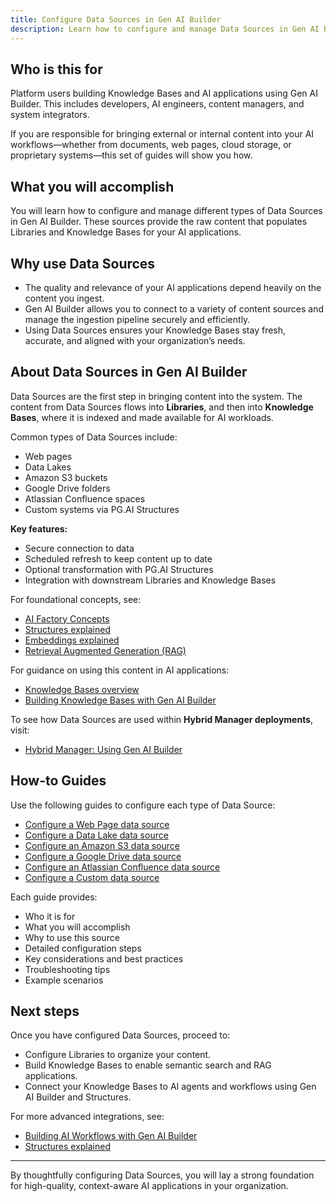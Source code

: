 ```yaml
---
title: Configure Data Sources in Gen AI Builder
description: Learn how to configure and manage Data Sources in Gen AI Builder to bring external and internal content into your Knowledge Bases.
---
```


## Who is this for

Platform users building Knowledge Bases and AI applications using Gen AI Builder.
This includes developers, AI engineers, content managers, and system integrators.

If you are responsible for bringing external or internal content into your AI workflows—whether from documents, web pages, cloud storage, or proprietary systems—this set of guides will show you how.

## What you will accomplish

You will learn how to configure and manage different types of Data Sources in Gen AI Builder.
These sources provide the raw content that populates Libraries and Knowledge Bases for your AI applications.

## Why use Data Sources

-   The quality and relevance of your AI applications depend heavily on the content you ingest.
-   Gen AI Builder allows you to connect to a variety of content sources and manage the ingestion pipeline securely and efficiently.
-   Using Data Sources ensures your Knowledge Bases stay fresh, accurate, and aligned with your organization’s needs.

## About Data Sources in Gen AI Builder

Data Sources are the first step in bringing content into the system.
The content from Data Sources flows into **Libraries**, and then into **Knowledge Bases**, where it is indexed and made available for AI workloads.

Common types of Data Sources include:

-   Web pages
-   Data Lakes
-   Amazon S3 buckets
-   Google Drive folders
-   Atlassian Confluence spaces
-   Custom systems via PG.AI Structures

**Key features:**

-   Secure connection to data
-   Scheduled refresh to keep content up to date
-   Optional transformation with PG.AI Structures
-   Integration with downstream Libraries and Knowledge Bases

For foundational concepts, see:

-   [AI Factory Concepts](/edb-postgres-ai/ai-factory/learn/explained/ai-factory-concepts)
-   [Structures explained](/edb-postgres-ai/ai-factory/learn/explained/structures-explained/)
-   [Embeddings explained](/edb-postgres-ai/ai-factory/learn/explained/generic-concepts/#embeddings-and-vector-representations)
-   [Retrieval Augmented Generation (RAG)](/edb-postgres-ai/ai-factory/learn/explained/terminology/#retrieval-augmented-generation-rag)

For guidance on using this content in AI applications:

- [Knowledge Bases overview](../../../pipeline/knowledge_base)
- [Building Knowledge Bases with Gen AI Builder](../../../learn/how-to/gen-ai/knowledge-base-setup) <!-- Placeholder link -->

To see how Data Sources are used within **Hybrid Manager deployments**, visit:

- [Hybrid Manager: Using Gen AI Builder](../../../../../hybrid-manager/ai-factory/gen-ai/builder/index)

## How-to Guides

Use the following guides to configure each type of Data Source:

-   [Configure a Web Page data source](/edb-postgres-ai/ai-factory/learn/how-to/gen-ai/data-source-webpage)
-   [Configure a Data Lake data source](/edb-postgres-ai/ai-factory/learn/how-to/gen-ai/data-source-data-lake)
-   [Configure an Amazon S3 data source](/edb-postgres-ai/ai-factory/learn/how-to/gen-ai/data-source-s3)
-   [Configure a Google Drive data source](/edb-postgres-ai/ai-factory/learn/how-to/gen-ai/data-source-google-drive)
-   [Configure an Atlassian Confluence data source](/edb-postgres-ai/ai-factory/learn/how-to/gen-ai/data-source-confluence)
-   [Configure a Custom data source](/edb-postgres-ai/ai-factory/learn/how-to/gen-ai/data-source-custom)

Each guide provides:

-   Who it is for
-   What you will accomplish
-   Why to use this source
-   Detailed configuration steps
-   Key considerations and best practices
-   Troubleshooting tips
-   Example scenarios

## Next steps

Once you have configured Data Sources, proceed to:

-   Configure Libraries to organize your content.
-   Build Knowledge Bases to enable semantic search and RAG applications.
-   Connect your Knowledge Bases to AI agents and workflows using Gen AI Builder and Structures.

For more advanced integrations, see:

- [Building AI Workflows with Gen AI Builder](edb-postgres-ai/ai-factory/learn/how-togen-ai/knowledge-base-setup) <!-- Placeholder link -->
- [Structures explained](../../../learn/explained/structures)

* * *

By thoughtfully configuring Data Sources, you will lay a strong foundation for high-quality, context-aware AI applications in your organization.
